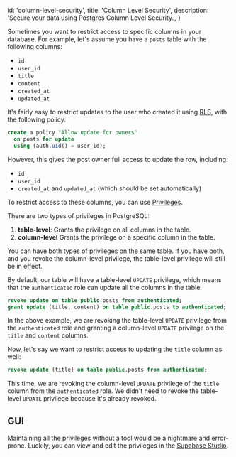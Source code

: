 
  id: 'column-level-security',
  title: 'Column Level Security',
  description: 'Secure your data using Postgres Column Level Security.',
}

Sometimes you want to restrict access to specific columns in your database.
For example, let's assume you have a `posts` table with the following columns:
- `id`
- `user_id`
- `title`
- `content`
- `created_at`
- `updated_at`

It's fairly easy to restrict updates to the user who created it using [RLS](/docs/guides/auth#row-level-security), with the following policy:

```sql
create a policy "Allow update for owners"
  on posts for update
  using (auth.uid() = user_id);
```

However, this gives the post owner full access to update the row, including:
- `id`
- `user_id`
- `created_at` and `updated_at` (which should be set automatically)

To restrict access to these columns, you can use [Privileges](https://www.postgresql.org/docs/current/ddl-priv.html).

There are two types of privileges in PostgreSQL:
1. **table-level**: Grants the privilege on all columns in the table.
2. **column-level** Grants the privilege on a specific column in the table.

You can have both types of privileges on the same table. If you have both, and you revoke the column-level privilege, the table-level privilege will still be in effect.

By default, our table will have a table-level `UPDATE` privilege, which means that the `authenticated` role can update all the columns in the table.

```sql
revoke update on table public.posts from authenticated;
grant update (title, content) on table public.posts to authenticated;
```

In the above example, we are revoking the table-level `UPDATE` privilege from the `authenticated` role and granting a column-level `UPDATE` privilege on the `title` and `content` columns.

Now, let's say we want to restrict access to updating the `title` column as well:

```sql
revoke update (title) on table public.posts from authenticated;
```

This time, we are revoking the column-level `UPDATE` privilege of the `title` column from the `authenticated` role. We didn't need to revoke the table-level `UPDATE` privilege because it's already revoked.


## GUI
Maintaining all the privileges without a tool would be a nightmare and error-prone.
Luckily, you can view and edit the privileges in the [Supabase Studio](https://app.supabase.com/project/_/auth/privileges).


